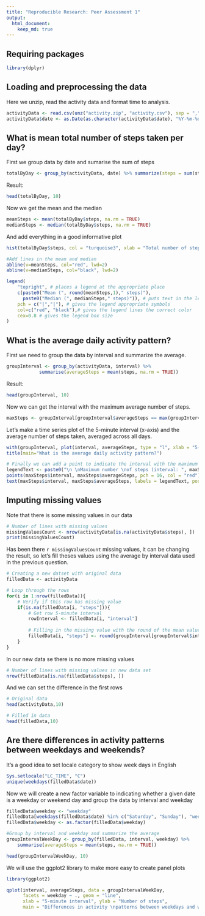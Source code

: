 ```yaml
---
title: "Reproducible Research: Peer Assessment 1"
output: 
  html_document:
    keep_md: true
---
```



## Requiring packages

```r
library(dplyr)
```


## Loading and preprocessing the data

Here we unzip, read the activity data and format time to analysis.

```r
activityData <- read.csv(unz("activity.zip", "activity.csv"), sep = ",")
activityData$date <- as.Date(as.character(activityData$date), "%Y-%m-%d")
```


## What is mean total number of steps taken per day?

First we group data by date and sumarise the sum of steps
```r
totalByDay <- group_by(activityData, date) %>% summarize(steps = sum(steps, na.rm = TRUE))
```

Result:
```r
head(totalByDay, 10)
```

Now we get the mean and the median
```r
meanSteps <- mean(totalByDay$steps, na.rm = TRUE)
medianSteps <- median(totalByDay$steps, na.rm = TRUE)
```

And add everything in a good informative plot
```r
hist(totalByDay$steps, col = "turquoise3", xlab = "Total number of steps", main = "Total number of steps taken each day")

#Add lines in the mean and median
abline(v=meanSteps, col="red", lwd=2)
abline(v=medianSteps, col="black", lwd=2)

legend(
    "topright", # places a legend at the appropriate place
    c(paste0("Mean (", round(meanSteps,1)," steps)"),
      paste0("Median (", medianSteps," steps)")), # puts text in the legend
    pch = c("|","|"), # gives the legend appropriate symbols
    col=c("red", "black"),# gives the legend lines the correct color
    cex=0.8 # gives the legend box size
) 
```



## What is the average daily activity pattern?

First we need to group the data by interval and summarize the average.
```r
groupInterval <- group_by(activityData, interval) %>%
            summarise(averageSteps = mean(steps, na.rm = TRUE))
```

Result:
```r
head(groupInterval, 10)
```

Now we can get the interval with the maximum average number of steps.
```r
maxSteps <- groupInterval[groupInterval$averageSteps == max(groupInterval$averageSteps), ]
```

Let's make a time series plot of the 5-minute interval (x-axis) and the average number of steps taken, averaged across all days.
```r
with(groupInterval, plot(interval, averageSteps, type = "l", xlab = "5-minute interval", ylab = "Average number of steps"))
title(main="What is the average daily activity pattern?")

# Finally we can add a point to indicate the interval with the maximum number of steps
legendText <- paste0("\n \nMaximum number \nof steps (interval: ", maxSteps$interval,")")
points(maxSteps$interval, maxSteps$averageSteps, pch = 16, col = "red")
text(maxSteps$interval, maxSteps$averageSteps, labels = legendText, pos = 4)
```

## Imputing missing values

Note that there is some missing values in our data

```r
# Number of lines with missing values
missingValuesCount <- nrow(activityData[is.na(activityData$steps), ])
print(missingValuesCount)
```

Has been there `r missingValuesCount` missing values, it can be changing the result, so let's
fill theses values using the average by interval data used in the previous question.

```r
# Creating a new datset with original data
filledData <- activityData 

# Loop through the rows
for(i in 1:nrow(filledData)){
    # Verify if this row has missing value
    if(is.na(filledData[i, "steps"])){
        # Get row 5-minute interval
        rowInterval <- filledData[i, "interval"]
        
        # Filling in the missing value with the round of the mean value to this interval
        filledData[i, "steps"] <- round(groupInterval[groupInterval$interval == rowInterval, "averageSteps"], 0)
    }
}
```

In our new data se there is no more missing values

```r
# Number of lines with missing values in new data set
nrow(filledData[is.na(filledData$steps), ])
```

And we can set the difference in the first rows
```r
# Original data
head(activityData,10)

# Filled in data
head(filledData,10)
```

## Are there differences in activity patterns between weekdays and weekends?

It's a good idea to set locale category to show week days in English
```r
Sys.setlocale("LC_TIME", "C")
unique(weekdays(filledData$date))
```

Now we will create a new factor variable to indicating whether a given date is a weekday or weekend day and group the data by interval and weekday
```r
filledData$weekday <- "weekday"
filledData[weekdays(filledData$date) %in% c("Saturday", "Sunday"), "weekday"] <- "weekend"
filledData$weekday <- as.factor(filledData$weekday)

#Group by interval and weekday and summarize the average
groupIntervalWeekDay <- group_by(filledData, interval, weekday) %>%
    summarise(averageSteps = mean(steps, na.rm = TRUE))

head(groupIntervalWeekDay, 10)
```

We will use the ggplot2 library to make more easy to create panel plots
```r
library(ggplot2)
```

```r
qplot(interval, averageSteps, data = groupIntervalWeekDay,
      facets = weekday ~ ., geom = "line",
      xlab = "5-minute interval", ylab = "Number of steps",
      main = "Differences in activity \npatterns between weekdays and weekends")
```